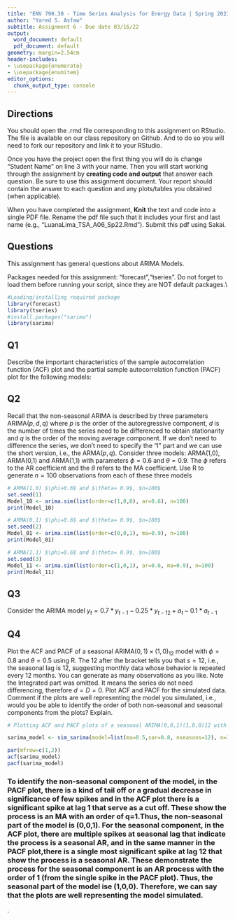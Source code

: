 ```yaml
---
title: "ENV 790.30 - Time Series Analysis for Energy Data | Spring 2021"
author: "Yared S. Asfaw"
subtitle: Assignment 6 - Due date 03/16/22
output:
  word_document: default
  pdf_document: default
geometry: margin=2.54cm
header-includes:
- \usepackage{enumerate}
- \usepackage{enumitem}
editor_options:
  chunk_output_type: console
---
```

  
## Directions
  
  You should open the .rmd file corresponding to this assignment on RStudio. The file is available on our class repository on Github. And to do so you will need to fork our repository and link it to your RStudio.  

Once you have the project open the first thing you will do is change "Student Name" on line 3 with your name. 
Then you will start working through the assignment by  **creating code and output** that answer each question. Be sure to use this assignment document. Your report should contain the answer to each question and any plots/tables you obtained (when applicable).

When you have completed the assignment, **Knit** the text and code into a single PDF file. Rename the pdf file such that it includes your first and last name (e.g., "LuanaLima_TSA_A06_Sp22.Rmd"). Submit this pdf using Sakai. 

## Questions 

This assignment has general questions about ARIMA Models. 

Packages needed for this assignment: "forecast","tseries". Do not forget to load them before running your script, since they are NOT default packages.\\


```r
#Loading/installing required package 
library(forecast)
library(tseries)
#install.packages("sarima")
library(sarima)
```

## Q1
Describe the important characteristics of the sample autocorrelation function (ACF) plot and the partial sample autocorrelation function (PACF) plot for the following models: 

\begin{enumerate}[label=(\alph*)]

\item AR(2)

> Answer: In the AR model, the ACF plot will decay exponentially with time and the PACF plot will identify the order of the AR model. In this model, there is a much lasting effect of the noise / shock with time.

\item MA(1)

> Answer: In the MA model, the ACF plot will help to identify the order of the MA model and the PACF plot will decay exponentially over time. In this model, the noise / shock quickly vanishes with time. 

\end{enumerate}

## Q2
Recall that the non-seasonal ARIMA is described by three parameters ARIMA$(p,d,q)$ where $p$ is the order of the autoregressive component, $d$ is the number of times the series need to be differenced to obtain stationarity and $q$ is the order of the moving average component. If we don't need to difference the series, we don't need to specify the "I" part and we can use the short version, i.e., the ARMA$(p,q)$. Consider three models: ARMA(1,0), ARMA(0,1) and ARMA(1,1) with parameters $\phi=0.6$ and $\theta= 0.9$. The $\phi$ refers to the AR coefficient and the $\theta$ refers to the MA coefficient. Use R to generate $n=100$ observations from each of these three models

```r
# ARMA(1,0) $\phi=0.6$ and $\theta= 0.9$, $n=100$
set.seed(1)
Model_10 <- arima.sim(list(order=c(1,0,0), ar=0.6), n=100)
print(Model_10)

# ARMA(0,1) $\phi=0.6$ and $\theta= 0.9$, $n=100$
set.seed(2)
Model_01 <- arima.sim(list(order=c(0,0,1), ma=0.9), n=100)
print(Model_01)

# ARMA(1,1) $\phi=0.6$ and $\theta= 0.9$, $n=100$
set.seed(3)
Model_11 <- arima.sim(list(order=c(1,0,1), ar=0.6, ma=0.9), n=100)
print(Model_11)

```

\begin{enumerate}[label=(\alph*)]

\item Plot the sample ACF for each of these models in one window to facilitate comparison (Hint: use command $par(mfrow=c(1,3))$ that divides the plotting window in three columns).  

```r
# Plotting the sample ACF for the three models
par(mfrow=c(1,3))
acf(Model_10)
acf(Model_01)
acf(Model_11)

```


\item Plot the sample PACF for each of these models in one window to facilitate comparison.  

```r
# Plotting the sample PACF for the three models
par(mfrow=c(1,3))
pacf(Model_10)
pacf(Model_01)
pacf(Model_11)

```
                                                          
\item Look at the ACFs and PACFs. Imagine you had these plots for a data set and you were asked to identify the model, i.e., is it AR, MA or ARMA and the order of each component. Would you be identify them correctly? Explain your answer.

> Answer: In the Model_10, the ACF plot tails off or the gradual diminishing of the tail is observed over time which is one of the main characterisitics of an AR process. In the PACF plot of this model, there is one higly significant spike at lag 1 providing a cut off point at lag 1 which will provide the order of p (P=1). This is one of the other characterisitics of an AR models. Therefore, Model_10 is an AR model with order of p=1, i.e. AR(1).                                                                            
In Model_01 ACF plot, there is a significant spike at lag 1 which is one of the characterisitcs of an MA process, providing cut off at lag 1 which gives the value of q (q=1). In this model, the PACF plot tail off or gradually diminishes over time which is one of the other key features of an MA process. Therefore, the Model_01 is an MA model with order of q=1, i.e. MA(1).                                                                                                                                                        In Model_11, in both ACF and PACF plots, it’s not clear whether they are tailing off or cutting off. In both plots there is a featuer of tailing off and presence of sigificant spikes at different lags. This leads the model to looks like an ARMA model (having the character of both AR and MR processes). Thus, to get the value of p for AR for ARMA model, we look at the PACF plots of Model_11. The spikes are at 1, 2, and 3. But since we are usually intersted in a simple model, we prefer to select the most significant spike at lag 1. Thus, the p value become 1 (i.e. it is AR(1)). similarly, to get the value of q, we look at the ACF plot. There are many spikes that are significant but since we usually prefer to have a simple model, we select the most significant spike at lag 1. Thus, the q value become 1 (i.e. it is MA(1)). Therefore, Model_01 looks like an ARMA model with orders of p=1 and q=1, i.e. ARMA(1,1).   

\item Compare the ACF and PACF values R computed with the theoretical values you provided for the coefficients. Do they match? Explain your answer.

> Answer: The PACF value that R computed with the theoretical value AR=0.6 is aproximately 0.55 (in Model_10). The theoretical cofficient of ar=0.6 doesn't match with the computed values. Because of the limited number of observations used, the actual computed PACF value is not mathing with the theoretical value.  

\item Increase number of observations to $n=1000$ and repeat parts (a)-(d).

```r
# ARMA(1,0) $\phi=0.6$ and $\theta= 0.9$, $n=1000$
set.seed(4)
Model_1000_10 <- arima.sim(list(order=c(1,0,0), ar=0.6), n=1000)
print(Model_1000_10)

# ARMA(0,1) $\phi=0.6$ and $\theta= 0.9$, $n=100$
set.seed(5)
Model_1000_01 <- arima.sim(list(order=c(0,0,1), ma=0.9), n=1000)
print(Model_1000_01)

# ARMA(1,1) $\phi=0.6$ and $\theta= 0.9$, $n=100$
set.seed(6)
Model_1000_11 <- arima.sim(list(order=c(1,0,1), ar=0.6, ma=0.9), n=1000)
print(Model_1000_11)

```

```r
# Plotting the sample ACF for the three models
par(mfrow=c(1,3))
acf(Model_1000_10)
acf(Model_1000_01)
acf(Model_1000_11)
```

### 

```r
# Plotting the sample PACF for the three models
par(mfrow=c(1,3))
pacf(Model_1000_10)
pacf(Model_1000_01)
pacf(Model_1000_11)
```

### In Model_1000_10 the ACF plot tails off or gadually diminishes over time which is one of the feature of an AR model. And the PACF plot exhibits one significant spike at lag 1 which is one of the other characterisitcs of an AR model, providing cut off at lag 1 providing the order of P (p=1). Therefore, the Model_1000_01 looks like an AR model with order of p=1, i.e. AR(1). 

### In Model_1000_01 the ACF plot exhibits one significant spike at lag 1 which is one of the characterisitcs of an MA model, providing cut off at lag 1 providing the order of q (q=1). In Model_1000_01 PACF plot, the tail off or gradually diminishes over time which is one of the other key features of an MA model. Therefore, the Model_1000_01 looks like an MA model with order of q=1, i.e. MA(1).                

### In Model_1000_11, in both ACF and PACF plots, it’s not clear whether they are tailing off or cutting off. This leads the model to looks like an ARMA model. With ARMA, the orders of p and q for AR and MA can be more than one. Thus, a few p and q combinations can be used to get a better score of AIC. To get p value for AR for ARMA model, we look at the PACF plots of Model_1000_11. The most significant spike is at lag 1. We ignore the other significant spikes as we are usually interested in a simple model, we prefer to select the spike at lag 1, Thus it is AR(1). To get the value of q, we look at the ACF plot ad take the lag where the most significant spike is observed which is at lag 1. We ignore the other significant spikes since we usually prefer to have a simple model, thus, we select the spike at lag 1. Thus it is MA(1). Therefore, Model_01 is an ARMA model with orders of p=1 and q=1, i.e. ARMA(1,1).

### Here, the PACF value that R computed with the theoretical value AR=0.6 is aproximately 0.57 (in Model_1000_10). The theoretical cofficient of ar=0.6 doesn't match with the computed value but as the number of observations increased, the computed value gets closer to the theortical value. 

\end{enumerate}

## Q3

Consider the ARIMA model $y_t=0.7*y_{t-1}-0.25*y_{t-12}+a_t-0.1*a_{t-1}$

\begin{enumerate}[label=(\alph*)]

\item Identify the model using the notation ARIMA$(p,d,q)(P,D,Q)_ s$, i.e., identify the integers $p,d,q,P,D,Q,s$ (if possible) from the equation.

ARIMA(1,1,1)(1,1,0)
The integers are p=1, d=1, q=1, P=1, D=1, Q=0

\item Also from the equation what are the values of the parameters, i.e., model coefficients. 

The values for the parameters in the model are phi=0.7 theta= 0.1

\end{enumerate}
## Q4

Plot the ACF and PACF of a seasonal ARIMA$(0, 1)\times(1, 0)_{12}$ model with $\phi =0 .8$ and $\theta = 0.5$ using R. The $12$ after the bracket tells you that $s=12$, i.e., the seasonal lag is 12, suggesting monthly data whose behavior is repeated every 12 months. You can generate as many observations as you like. Note the Integrated part was omitted. It means the series do not need differencing, therefore $d=D=0$. Plot ACF and PACF for the simulated data. Comment if the plots are well representing the model you simulated, i.e., would you be able to identify the order of both non-seasonal and seasonal components from the plots? Explain.

```r
# Plotting ACF and PACF plots of a seasonal ARIMA(0,0,1)(1,0,0)12 with parameters phi = 0.8, theta = 0.5, s=12

sarima_model <- sim_sarima(model=list(ma=0.5,sar=0.8, nseasons=12), n=1000) 

par(mfrow=c(1,2))
acf(sarima_model)
pacf(sarima_model)

```

### To identify the non-seasonal component of the model, in the PACF plot, there is a kind of tail off or a gradual decrease in significance of few spikes and in the ACF plot there is a significant spike at lag 1 that serve as a cut off. These show the process is an MA with an order of q=1.Thus, the non-seasonal part of the model is (0,0,1). For the seasonal component, in the ACF plot, there are multiple spikes at seasonal lag that indicate the process is a seasonal AR, and in the same manner in the PACF plot,there is a single most significant spike at lag 12 that show the process is a seasonal AR. These demonstrate the process for the seasonal component is an AR process with the order of 1 (from the single spike in the PACF plot). Thus, the seasonal part of the model ise (1,0,0). Therefore, we can say that the plots are well representing the model simulated. 

. 